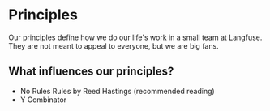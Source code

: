 # Principles

Our principles define how we do our life's work in a small team at Langfuse.
They are not meant to appeal to everyone, but we are big fans.


<Principles />

## What influences our principles?

- No Rules Rules by Reed Hastings (recommended reading)
- Y Combinator
